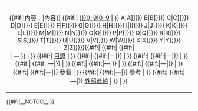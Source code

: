 <table class="toc" summary="Contents" align="{{{align|}}}"><tr>
<td align="center"><span style="{{#if:{{{multiline|default}}}| {{#if:{{{nobreak|break line}}}| display:table-cell;vertical-align:middle;padding-right:1em; | display:inline; }} | display:block; }} font-weight:bold;">{{#if:{{{multiline|default}}}|內容：|內容}}</span><span style="{{#if:{{{multiline|default}}}| {{#if:{{{nobreak|break line}}}| display:table-cell; | display:inline; }} | display:block; }}"><span style="{{#if:{{{multiline|default}}}| display:inline;padding-left:1em; | display:block; }}"> {{#if:{{{numbers|show link}}}| [[#{{{prefixLink|}}}0–9|{{{prefixDesc|}}}0–9]] | }} {{{a|[[#{{{prefixLink|}}}A|{{{prefixDesc|}}}A]]}}} {{{b|[[#{{{prefixLink|}}}B|{{{prefixDesc|}}}B]]}}} {{{c|[[#{{{prefixLink|}}}C|{{{prefixDesc|}}}C]]}}} {{{d|[[#{{{prefixLink|}}}D|{{{prefixDesc|}}}D]]}}} {{{e|[[#{{{prefixLink|}}}E|{{{prefixDesc|}}}E]]}}} {{{f|[[#{{{prefixLink|}}}F|{{{prefixDesc|}}}F]]}}} {{{g|[[#{{{prefixLink|}}}G|{{{prefixDesc|}}}G]]}}} {{{h|[[#{{{prefixLink|}}}H|{{{prefixDesc|}}}H]]}}} {{{i|[[#{{{prefixLink|}}}I|{{{prefixDesc|}}}I]]}}} {{{j|[[#{{{prefixLink|}}}J|{{{prefixDesc|}}}J]]}}} {{{k|[[#{{{prefixLink|}}}K|{{{prefixDesc|}}}K]]}}} {{{l|[[#{{{prefixLink|}}}L|{{{prefixDesc|}}}L]]}}} {{{m|[[#{{{prefixLink|}}}M|{{{prefixDesc|}}}M]]}}} {{{n|[[#{{{prefixLink|}}}N|{{{prefixDesc|}}}N]]}}} {{{o|[[#{{{prefixLink|}}}O|{{{prefixDesc|}}}O]]}}} {{{p|[[#{{{prefixLink|}}}P|{{{prefixDesc|}}}P]]}}} {{{q|[[#{{{prefixLink|}}}Q|{{{prefixDesc|}}}Q]]}}} {{{r|[[#{{{prefixLink|}}}R|{{{prefixDesc|}}}R]]}}} {{{s|[[#{{{prefixLink|}}}S|{{{prefixDesc|}}}S]]}}} {{{t|[[#{{{prefixLink|}}}T|{{{prefixDesc|}}}T]]}}} {{{u|[[#{{{prefixLink|}}}U|{{{prefixDesc|}}}U]]}}} {{{v|[[#{{{prefixLink|}}}V|{{{prefixDesc|}}}V]]}}} {{{w|[[#{{{prefixLink|}}}W|{{{prefixDesc|}}}W]]}}} {{{x|[[#{{{prefixLink|}}}X|{{{prefixDesc|}}}X]]}}} {{{y|[[#{{{prefixLink|}}}Y|{{{prefixDesc|}}}Y]]}}} {{{z|[[#{{{prefixLink|}}}Z|{{{prefixDesc|}}}Z]]}}}</span>{{#if:{{{sections|show links}}}|<span style="{{#if:{{{multiline|default}}}| display:inline;padding-left:1em; | display:block; }}">
{{#if:{{{multiline|default}}}| {{#if:{{{nobreak|break line}}}| <br/> | — }} | }} {{#if:{{{top|show link}}}| [[#目錄|目錄]] | }} {{#if:{{{sec1|}}}| {{#if:{{{top|show link}}}|—|}} [[#{{{sec1}}}|{{{sec1}}}]] | }} {{#if:{{{sec2|}}}| {{#if:{{{top|show link}}}{{{sec1|}}}|—|}} [[#{{{sec2}}}|{{{sec2}}}]] | }} {{#if:{{{sec3|}}}| {{#if:{{{top|show link}}}{{{sec1|}}}{{{sec2|}}}|—|}} [[#{{{sec3}}}|{{{sec3}}}]] | }} {{#if:{{{sec4|}}}| {{#if:{{{top|show link}}}{{{sec1|}}}{{{sec2|}}}{{{sec3|}}}|—|}} [[#{{{sec4}}}|{{{sec4}}}]] | }} {{#if:{{{sec5|}}}| {{#if:{{{top|show link}}}{{{sec1|}}}{{{sec2|}}}{{{sec3|}}}{{{sec4|}}}|—|}} [[#{{{sec5}}}|{{{sec5}}}]] | }} {{#if:{{{seealso|show link}}}| {{#if:{{{top|show link}}}{{{sec1|}}}{{{sec2|}}}{{{sec3|}}}{{{sec4|}}}{{{sec5|}}}|—|}} [[#參看|參看]] | }} {{#if:{{{references|show link}}}| {{#if:{{{top|show link}}}{{{sec1|}}}{{{sec2|}}}{{{sec3|}}}{{{sec4|}}}{{{sec5|}}}{{{seealso|show link}}}|—|}} [[#參考|參考]] | }} {{#if:{{{externallinks|show link}}}| {{#if:{{{top|show link}}}{{{sec1|}}}{{{sec2|}}}{{{sec3|}}}{{{sec4|}}}{{{sec5|}}}{{{seealso|show link}}}{{{references|show link}}}|—|}} [[#外部連結|外部連結]] | }} </span>| }}</span></td></tr></table>
{{#if:{{{notoc|hide TOC}}}|__NOTOC__|}}<noinclude>

{{Documentation}}
</noinclude>